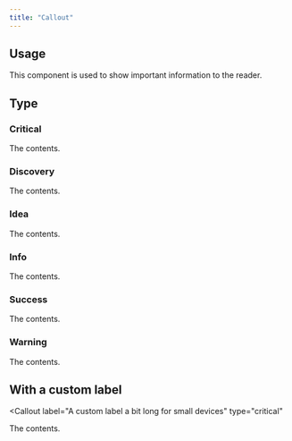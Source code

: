```yaml
---
title: "Callout"
---
```



## Usage

This component is used to show important information to the reader.

## Type

### Critical

<Callout type="critical">The contents.</Callout>

### Discovery

<Callout type="discovery">The contents.</Callout>

### Idea

<Callout type="idea">The contents.</Callout>

### Info

<Callout type="info">The contents.</Callout>

### Success

<Callout type="success">The contents.</Callout>

### Warning

<Callout type="warning">The contents.</Callout>

## With a custom label

<Callout
  label="A custom label a bit long for small devices"
  type="critical"
>
  The contents.
</Callout>
